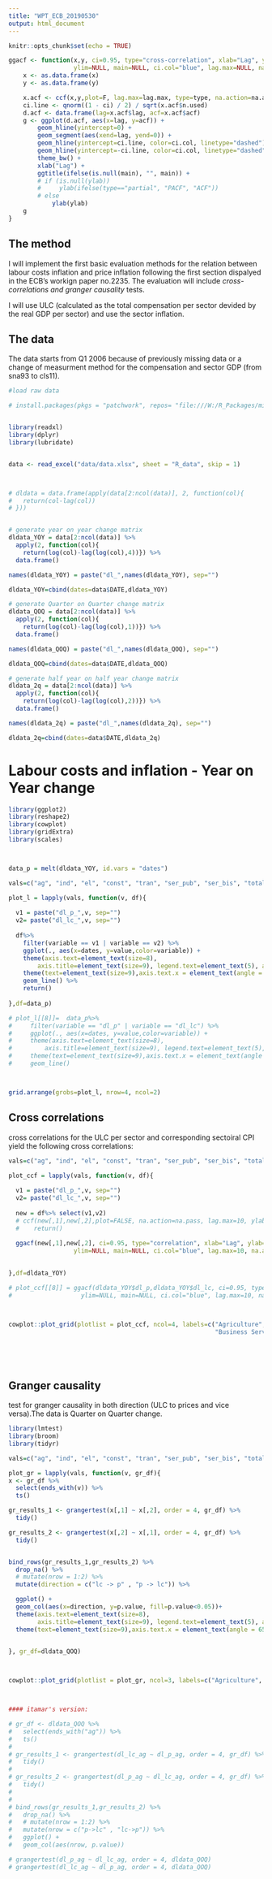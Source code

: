 ```yaml
---
title: "WPT_ECB_20190530"
output: html_document
---
```


```r
knitr::opts_chunk$set(echo = TRUE)

ggacf <- function(x,y, ci=0.95, type="cross-correlation", xlab="Lag", ylab=NULL,
                  ylim=NULL, main=NULL, ci.col="blue", lag.max=NULL, na.action=na.pass) {
    x <- as.data.frame(x)
    y <- as.data.frame(y)

    x.acf <- ccf(x,y,plot=F, lag.max=lag.max, type=type, na.action=na.action)
    ci.line <- qnorm((1 - ci) / 2) / sqrt(x.acf$n.used)
    d.acf <- data.frame(lag=x.acf$lag, acf=x.acf$acf)
    g <- ggplot(d.acf, aes(x=lag, y=acf)) +
        geom_hline(yintercept=0) +
        geom_segment(aes(xend=lag, yend=0)) +
        geom_hline(yintercept=ci.line, color=ci.col, linetype="dashed") +
        geom_hline(yintercept=-ci.line, color=ci.col, linetype="dashed") +
        theme_bw() +
        xlab("Lag") +
        ggtitle(ifelse(is.null(main), "", main)) +
        # if (is.null(ylab))
        #     ylab(ifelse(type=="partial", "PACF", "ACF"))
        # else
            ylab(ylab)
    g
}

```

## The method

I will implement the first basic evaluation methods for the relation between labour costs inflation and price inflation following the first section dispalyed in the ECB's workign paper no.2235. The evaluation will include *cross-correlations and granger causality* tests.

I will use ULC (calculated as the total compensation per sector devided by the real GDP per sector) and use the sector inflation.

## The data
The data starts from Q1 2006 because of previously missing data or a change of measurment method for the compensation and sector GDP (from sna93 to cls11).


```r


#load raw data

# install.packages(pkgs = "patchwork", repos= "file:///W:/R_Packages/miki/local repo April 2019/",type = "win.binary",dependencies = TRUE)


library(readxl)
library(dplyr)
library(lubridate)


data <- read_excel("data/data.xlsx", sheet = "R_data", skip = 1)



# dldata = data.frame(apply(data[2:ncol(data)], 2, function(col){
#   return(col-lag(col))
# }))


# generate year on year change matrix
dldata_YOY = data[2:ncol(data)] %>% 
  apply(2, function(col){
    return(log(col)-lag(log(col),4))}) %>% 
  data.frame()

names(dldata_YOY) = paste("dl_",names(dldata_YOY), sep="")

dldata_YOY=cbind(dates=data$DATE,dldata_YOY)

# generate Quarter on Quarter change matrix
dldata_QOQ = data[2:ncol(data)] %>% 
  apply(2, function(col){
    return(log(col)-lag(log(col),1))}) %>% 
  data.frame()

names(dldata_QOQ) = paste("dl_",names(dldata_QOQ), sep="")

dldata_QOQ=cbind(dates=data$DATE,dldata_QOQ)

# generate half year on half year change matrix
dldata_2q = data[2:ncol(data)] %>% 
  apply(2, function(col){
    return(log(col)-lag(log(col),2))}) %>% 
  data.frame()

names(dldata_2q) = paste("dl_",names(dldata_2q), sep="")

dldata_2q=cbind(dates=data$DATE,dldata_2q)

```


# Labour costs and inflation - Year on Year change 
```r

library(ggplot2)
library(reshape2)
library(cowplot)
library(gridExtra)
library(scales)



data_p = melt(dldata_YOY, id.vars = "dates")

vals=c("ag", "ind", "el", "const", "tran", "ser_pub", "ser_bis", "total")

plot_l = lapply(vals, function(v, df){
  
  v1 = paste("dl_p_",v, sep="")
  v2= paste("dl_lc_",v, sep="")
  
  df%>%
    filter(variable == v1 | variable == v2) %>%
    ggplot(., aes(x=dates, y=value,color=variable)) + 
    theme(axis.text=element_text(size=8),
        axis.title=element_text(size=9), legend.text=element_text(5), axis.title.x=element_blank(), axis.title.y=element_blank())+
    theme(text=element_text(size=9),axis.text.x = element_text(angle = 65, hjust = 1))+ scale_x_datetime(date_labels = "%m-%y",date_breaks = "12 month") +
    geom_line() %>% 
    return()
  
},df=data_p)

# plot_l[[8]]=  data_p%>%
#     filter(variable == "dl_p" | variable == "dl_lc") %>%
#     ggplot(., aes(x=dates, y=value,color=variable)) +
#     theme(axis.text=element_text(size=8),
#         axis.title=element_text(size=9), legend.text=element_text(5), axis.title.x=element_blank(), axis.title.y=element_blank())+
#     theme(text=element_text(size=9),axis.text.x = element_text(angle = 65, hjust = 1))+ scale_x_datetime(date_labels = "%m-%y",date_breaks = "12 month") +
#     geom_line()



grid.arrange(grobs=plot_l, nrow=4, ncol=2)


```

## Cross correlations

cross correlations for the ULC per sector and corresponding sectoiral CPI yield the following cross correlations:

```r

vals=c("ag", "ind", "el", "const", "tran", "ser_pub", "ser_bis", "total")

plot_ccf = lapply(vals, function(v, df){
  
  v1 = paste("dl_p_",v, sep="")
  v2= paste("dl_lc_",v, sep="")
  
  new = df%>% select(v1,v2) 
  # ccf(new[,1],new[,2],plot=FALSE, na.action=na.pass, lag.max=10, ylab = "cross-correlation")
  #    return()
  
  ggacf(new[,1],new[,2], ci=0.95, type="correlation", xlab="Lag", ylab=NULL,
                  ylim=NULL, main=NULL, ci.col="blue", lag.max=10, na.action=na.pass)

  
},df=dldata_YOY)

# plot_ccf[[8]] = ggacf(dldata_YOY$dl_p,dldata_YOY$dl_lc, ci=0.95, type="correlation", xlab="Lag", ylab=NULL,
#                   ylim=NULL, main=NULL, ci.col="blue", lag.max=10, na.action=na.pass)



cowplot::plot_grid(plotlist = plot_ccf, ncol=4, labels=c("Agriculture", "Industry", "Electricity & Water", "Contruction", "Transportation", "Public Services",
                                                         "Business Services", "Total"), label_size=10, align="hv", hjust=0)






```


## Granger causality

test for granger causality in both direction (ULC to prices and vice versa).The data is Quarter on Quarter change.

```r

library(lmtest)
library(broom)
library(tidyr)

vals=c("ag", "ind", "el", "const", "tran", "ser_pub", "ser_bis", "total")

plot_gr = lapply(vals, function(v, gr_df){
x <- gr_df %>% 
  select(ends_with(v)) %>% 
  ts()

gr_results_1 <- grangertest(x[,1] ~ x[,2], order = 4, gr_df) %>% 
  tidy()

gr_results_2 <- grangertest(x[,2] ~ x[,1], order = 4, gr_df) %>% 
  tidy()


bind_rows(gr_results_1,gr_results_2) %>% 
  drop_na() %>% 
  # mutate(nrow = 1:2) %>% 
  mutate(direction = c("lc -> p" , "p -> lc")) %>%

  ggplot() +
  geom_col(aes(x=direction, y=p.value, fill=p.value<0.05))+
  theme(axis.text=element_text(size=8),
        axis.title=element_text(size=9), legend.text=element_text(5), axis.title.x=element_blank(), axis.title.y=element_blank())+
  theme(text=element_text(size=9),axis.text.x = element_text(angle = 65, hjust = 1))
  

}, gr_df=dldata_QOQ)



cowplot::plot_grid(plotlist = plot_gr, ncol=3, labels=c("Agriculture", "Industry", "Electricity & Water", "Contruction", "Transportation", "Public                   Services", "Business Services", "Total"), label_size=8, align="hv")



#### itamar's version:

# gr_df <- dldata_QOQ %>% 
#   select(ends_with("ag")) %>% 
#   ts()
# 
# gr_results_1 <- grangertest(dl_lc_ag ~ dl_p_ag, order = 4, gr_df) %>% 
#   tidy()
# 
# gr_results_2 <- grangertest(dl_p_ag ~ dl_lc_ag, order = 4, gr_df) %>% 
#   tidy()
# 
# 
# bind_rows(gr_results_1,gr_results_2) %>% 
#   drop_na() %>%
#   # mutate(nrow = 1:2) %>% 
#   mutate(nrow = c("p->lc" , "lc->p")) %>%
#   ggplot() +
#   geom_col(aes(nrow, p.value))

# grangertest(dl_p_ag ~ dl_lc_ag, order = 4, dldata_QOQ)
# grangertest(dl_lc_ag ~ dl_p_ag, order = 4, dldata_QOQ)

```



